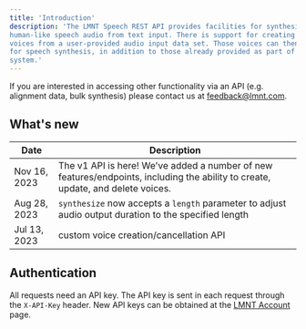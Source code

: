```yaml
---
title: 'Introduction'
description: 'The LMNT Speech REST API provides facilities for synthesizing emotive,
human-like speech audio from text input. There is support for creating custom
voices from a user-provided audio input data set. Those voices can then be used
for speech synthesis, in addition to those already provided as part of the LMNT
system.'
---
```


If you are interested in accessing other functionality via an API (e.g. alignment data, bulk synthesis) please contact us at [feedback@lmnt.com](mailto:feedback@lmnt.com).

## What's new
| Date | Description |
| -----|-------------|
| Nov 16, 2023 | The v1 API is here! We've added a number of new features/endpoints, including the ability to create, update, and delete voices. |
| Aug 28, 2023 | `synthesize` now accepts a `length` parameter to adjust audio output duration to the specified length |
| Jul 13, 2023 | custom voice creation/cancellation API |

## Authentication

All requests need an API key. The API key is sent in each request through the
`X-API-Key` header. New API keys can be obtained at the
[LMNT Account](https://app.lmnt.com/account) page.
